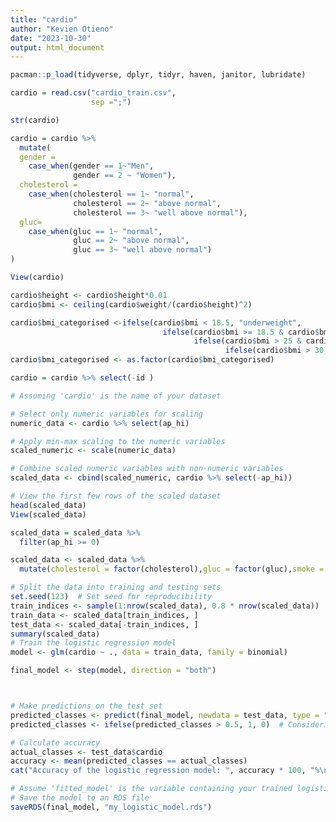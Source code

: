 ---
title: "cardio"
author: "Kevien Otieno"
date: "2023-10-30"
output: html_document
---


```{r}
pacman::p_load(tidyverse, dplyr, tidyr, haven, janitor, lubridate)
```

```{r}
cardio = read.csv("cardio_train.csv",
                  sep =";")
```


```{r}
str(cardio)
```


```{r}
cardio = cardio %>% 
  mutate(
  gender = 
    case_when(gender == 1~"Men",
              gender == 2 ~ "Women"),
  cholesterol = 
    case_when(cholesterol == 1~ "normal",
              cholesterol == 2~ "above normal",
              cholesterol == 3~ "well above normal"),
  gluc=
    case_when(gluc == 1~ "normal",
              gluc == 2~ "above normal",
              gluc == 3~ "well above normal")
)

```
```{r}
View(cardio)
```

```{r}
cardio$height <- cardio$height*0.01
cardio$bmi <- ceiling(cardio$weight/(cardio$height)^2)
```
```{r}
cardio$bmi_categorised <-ifelse(cardio$bmi < 18.5, "underweight",
                                  ifelse(cardio$bmi >= 18.5 & cardio$bmi <= 25, "normal", 
                                         ifelse(cardio$bmi > 25 & cardio$bmi <= 30, "overweight", 
                                                ifelse(cardio$bmi > 30, "obese", NA)))) 
cardio$bmi_categorised <- as.factor(cardio$bmi_categorised)

```




```{r}
cardio = cardio %>% select(-id )
```

```{r}


# Assuming 'cardio' is the name of your dataset

# Select only numeric variables for scaling
numeric_data <- cardio %>% select(ap_hi)

# Apply min-max scaling to the numeric variables
scaled_numeric <- scale(numeric_data)

# Combine scaled numeric variables with non-numeric variables
scaled_data <- cbind(scaled_numeric, cardio %>% select(-ap_hi))

# View the first few rows of the scaled dataset
head(scaled_data)
View(scaled_data)
```



```{r}
scaled_data = scaled_data %>% 
  filter(ap_hi >= 0)
```


```{r}

scaled_data <- scaled_data %>%
  mutate(cholesterol = factor(cholesterol),gluc = factor(gluc),smoke = factor(smoke),alco = factor(alco),active = factor(active),gender = factor(gender), cardio = factor(cardio), height = height * 0.01,age = round(age/365,0))

```

```{r}


# Split the data into training and testing sets
set.seed(123)  # Set seed for reproducibility
train_indices <- sample(1:nrow(scaled_data), 0.8 * nrow(scaled_data))  # 80% for training
train_data <- scaled_data[train_indices, ]
test_data <- scaled_data[-train_indices, ]
summary(scaled_data)
# Train the logistic regression model
model <- glm(cardio ~ ., data = train_data, family = binomial)

final_model <- step(model, direction = "both")



# Make predictions on the test set
predicted_classes <- predict(final_model, newdata = test_data, type = "response")
predicted_classes <- ifelse(predicted_classes > 0.5, 1, 0)  # Considering a threshold of 0.5 for binary classification

# Calculate accuracy
actual_classes <- test_data$cardio
accuracy <- mean(predicted_classes == actual_classes)
cat("Accuracy of the logistic regression model: ", accuracy * 100, "%\n")

```
```{r}
# Assume 'fitted_model' is the variable containing your trained logistic regression model
# Save the model to an RDS file
saveRDS(final_model, "my_logistic_model.rds")
```



